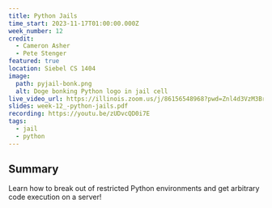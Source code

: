 ```yaml
---
title: Python Jails
time_start: 2023-11-17T01:00:00.000Z
week_number: 12
credit:
  - Cameron Asher
  - Pete Stenger
featured: true
location: Siebel CS 1404
image:
  path: pyjail-bonk.png
  alt: Doge bonking Python logo in jail cell
live_video_url: https://illinois.zoom.us/j/86156548968?pwd=Znl4d3VzM3BrcGUyOFJEclBCa2s1Zz09
slides: week-12_-python-jails.pdf
recording: https://youtu.be/zUDvcQD0i7E
tags:
  - jail
  - python
---
```

## Summary

Learn how to break out of restricted Python environments and get arbitrary code execution on a server!